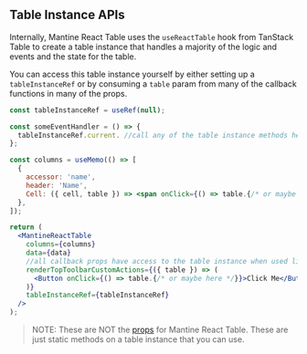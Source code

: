 
<Head>
  <title>Table Instance APIs - Mantine React Table Docs</title>
  <meta
    name="description"
    content="All the table instance methods and objects that can be accessed from the table instance in Mantine React Table"
  />
  <meta
    property="og:title"
    content="Mantine React Table Table Instance API Reference"
  />
  <meta
    property="og:description"
    content="A reference of all the table instance api methods and objects that can be used in Mantine React Table"
  />
</Head>

## Table Instance APIs

Internally, Mantine React Table uses the `useReactTable` hook from TanStack Table to create a table instance that handles a majority of the logic and events and the state for the table.

You can access this table instance yourself by either setting up a `tableInstanceRef` or by consuming a `table` param from many of the callback functions in many of the props.

```jsx
const tableInstanceRef = useRef(null);

const someEventHandler = () => {
  tableInstanceRef.current. //call any of the table instance methods here
};

const columns = useMemo(() => [
  {
    accessor: 'name',
    header: 'Name',
    Cell: ({ cell, table }) => <span onClick={() => table.{/* or maybe here */}}></span>,
  },
]);

return (
  <MantineReactTable
    columns={columns}
    data={data}
    //all callback props have access to the table instance when used like this
    renderTopToolbarCustomActions={({ table }) => (
      <Button onClick={() => table.{/* or maybe here */}}>Click Me</Button>
    )}
    tableInstanceRef={tableInstanceRef}
  />
);
```

> NOTE: These are NOT the [props](/docs/api/props) for Mantine React Table. These are just static methods on a table instance that you can use.

<TableInstanceAPIsTable />

<SourceCode />
